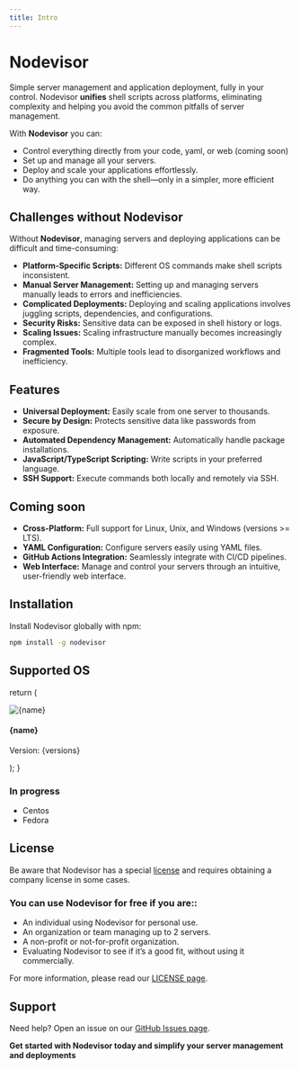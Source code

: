 ```yaml
---
title: Intro
---
```


# Nodevisor

Simple server management and application deployment, fully in your control.
Nodevisor **unifies** shell scripts across platforms, eliminating complexity and helping you avoid the common pitfalls of server management.

With **Nodevisor** you can:

- Control everything directly from your code, yaml, or web (coming soon)
- Set up and manage all your servers.
- Deploy and scale your applications effortlessly.
- Do anything you can with the shell—only in a simpler, more efficient way.

## Challenges without Nodevisor

Without **Nodevisor**, managing servers and deploying applications can be difficult and time-consuming:

- **Platform-Specific Scripts:** Different OS commands make shell scripts inconsistent.
- **Manual Server Management:** Setting up and managing servers manually leads to errors and inefficiencies.
- **Complicated Deployments:** Deploying and scaling applications involves juggling scripts, dependencies, and configurations.
- **Security Risks:** Sensitive data can be exposed in shell history or logs.
- **Scaling Issues:** Scaling infrastructure manually becomes increasingly complex.
- **Fragmented Tools:** Multiple tools lead to disorganized workflows and inefficiency.

## Features

- **Universal Deployment:** Easily scale from one server to thousands.
- **Secure by Design:** Protects sensitive data like passwords from exposure.
- **Automated Dependency Management:** Automatically handle package installations.
- **JavaScript/TypeScript Scripting:** Write scripts in your preferred language.
- **SSH Support:** Execute commands both locally and remotely via SSH.

## Coming soon

- **Cross-Platform:** Full support for Linux, Unix, and Windows (versions >= LTS).
- **YAML Configuration:** Configure servers easily using YAML files.
- **GitHub Actions Integration:** Seamlessly integrate with CI/CD pipelines.
- **Web Interface:** Manage and control your servers through an intuitive, user-friendly web interface.

## Installation

Install Nodevisor globally with npm:

```bash
npm install -g nodevisor
```

## Supported OS


  return (
    <div className="flex flex-row items-center gap-4">
      <Image src={src} alt={name} width={64} height={64} className="grayscale" />
      <div className="flex flex-col">
        <h4>{name}</h4>
        <p>Version: {versions}</p>
      </div>
    </div>
  );
}

<OSImage
  name="Debian"
  src="https://upload.wikimedia.org/wikipedia/commons/thumb/6/66/Openlogo-debianV2.svg/1200px-Openlogo-debianV2.svg.png"
  versions="12"
/>

### In progress

- Centos
- Fedora

## License

Be aware that Nodevisor has a special [license](https://github.com/nodevisor/nodevisor/blob/main/LICENSE.md) and requires obtaining a company license in some cases.

### You can use Nodevisor for free if you are::

- An individual using Nodevisor for personal use.
- An organization or team managing up to 2 servers.
- A non-profit or not-for-profit organization.
- Evaluating Nodevisor to see if it’s a good fit, without using it commercially.

For more information, please read our [LICENSE page](https://github.com/nodevisor/nodevisor/blob/main/LICENSE.md).

## Support

Need help? Open an issue on our [GitHub Issues page](https://github.com/nodevisor/nodevisor/issues/new?title=Help%20needed%3A%20Question%20about%20Nodevisor&labels=question).

**Get started with Nodevisor today and simplify your server management and deployments**
